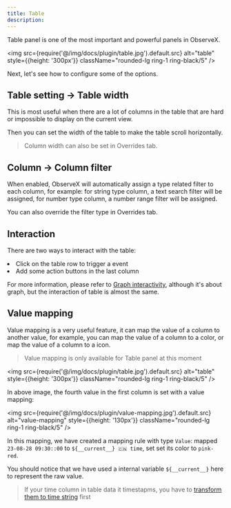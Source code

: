 ```yaml
---
title: Table
description:
---
```



Table panel is one of the most important and powerful panels in ObserveX.

<img src={require('@/img/docs/plugin/table.jpg').default.src} alt="table"  style={{height: '300px'}} className="rounded-lg ring-1 ring-black/5" />


Next, let's see how to configure some of the options.

## Table setting -> Table width 

This is most useful when there are a lot of columns in the table that are hard or impossible to display on the current view. 

Then you can set the width of the table to make the table scroll horizontally.

> Column width can also be set in Overrides tab.

## Column -> Column filter 

When enabled, ObserveX will automatically assign a type related filter to each column, for example: for string type column, a text search filter will be assigned, for number type column, a number range filter will be assigned.

You can also override the filter type in Overrides tab.

## Interaction

There are two ways to interact with the table:

<TextList>
    <li>Click on the table row to trigger a event</li>
    <li>Add some action buttons in the last column</li>
</TextList>

For more information, please refer to [Graph interactivity](/docs/panel-interactivity), although it's about graph, but the interaction of table is almost the same.

## Value mapping 

Value mapping is a very useful feature, it can map the value of a column to another value, for example, you can map the value of a column to a color, or map the value of a column to a icon.

> Value mapping is only available for Table panel at this moment

<img src={require('@/img/docs/plugin/table.jpg').default.src} alt="table"  style={{height: '300px'}} className="rounded-lg ring-1 ring-black/5" />

In above image, the fourth value in the first column is set with a value mapping:

<img src={require('@/img/docs/plugin/value-mapping.jpg').default.src} alt="value-mapping"  style={{height: '130px'}} className="rounded-lg ring-1 ring-black/5" />

In this mapping, we have created a mapping rule with type `Value`: mapped  `23-08-28 09:30::00` to `${__current__} 🇨🇳 time`, set set its color to `pink-red`. 

You should notice that we have used a internal variable `${__current__}` here to represent the raw value.

> If your time column in table data it timestapms, you have to [transform them to time string](/docs/panel-data-transform#transform-timestamp-to-time-string) first